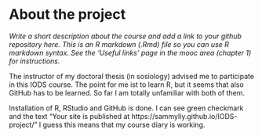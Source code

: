 
# About the project

*Write a short description about the course and add a link to your github repository here. This is an R markdown (.Rmd) file so you can use R markdown syntax. See the 'Useful links' page in the mooc area (chapter 1) for instructions.*

The instructor of my doctoral thesis (in sosiology) advised me to participate in this IODS course. The point for me ist to learn R, but it seems that also GitHub has to be learned. So far I am totally unfamiliar with both of them.

Installation of R, RStudio and GitHub is done. I can see green checkmark and the text "Your site is published at https://sammylly.github.io/IODS-project/  " I guess this means that my course diary is working.